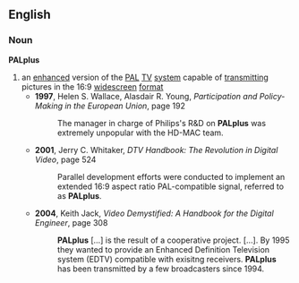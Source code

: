 ==English==
===Noun===
{{wikipedia}}
'''PALplus'''
# an [[enhanced]] version of the [[PAL]] [[TV]] [[system]] capable of [[transmitting]] pictures in the 16:9 [[widescreen]] [[format]]
#* '''1997''', Helen S. Wallace, Alasdair R. Young, ''Participation and Policy-Making in the European Union'', page 192
#*: The manager in charge of Philips's R&D on '''PALplus''' was extremely unpopular with the HD-MAC team.
#* '''2001''', Jerry C. Whitaker, ''DTV Handbook: The Revolution in Digital Video'', page 524
#*: Parallel development efforts were conducted to implement an extended 16:9 aspect ratio PAL-compatible signal, referred to as '''PALplus'''.
#* '''2004''', Keith Jack, ''Video Demystified: A Handbook for the Digital Engineer'', page 308
#*: '''PALplus''' […] is the result of a cooperative project. […]. By 1995 they wanted to provide an Enhanced Definition Television system (EDTV) compatible with exisitng receivers. '''PALplus''' has been transmitted by a few broadcasters since 1994.
{{rfd}}
